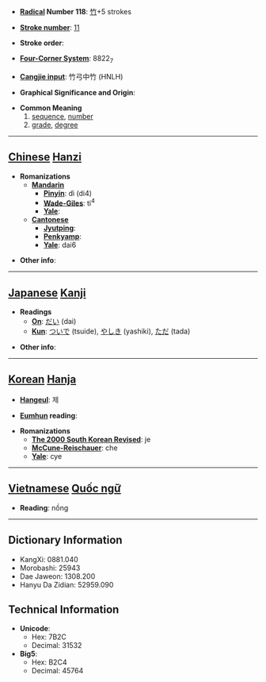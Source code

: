 * '''[[Wiktionary:Chinese radical index| Radical]] Number 118''': [[Wiktionary:Chinese radical index 竹|竹]]+5 strokes

* '''[[Wiktionary:Chinese total strokes index|Stroke number]]''': [[Wiktionary:Chinese total strokes index 11|11]]

* '''Stroke order''': 

* '''[[Wiktionary:Chinese four corner index|Four-Corner System]]''': 8822<sub>7</sub>

* '''[[Wiktionary:Chinese Cangjie index|Cangjie input]]''': 竹弓中竹 (HNLH)

* '''Graphical Significance and Origin''': 

* '''Common Meaning'''
*#[[sequence]], [[number]]
*# [[grade]], [[degree]]


----

== [[Chinese]] [[Hanzi]] ==

* '''Romanizations'''
** '''[[Mandarin]]'''
*** '''[[Pinyin]]''': dì (di4)
*** '''[[Wade-Giles]]''': ti<sup>4</sup>
*** '''[[Yale]]''': 
** '''[[Cantonese]]'''
*** '''[[Jyutping]]''':
*** '''[[Penkyamp]]''': 
*** '''[[Yale]]''': dai6

* '''Other info''': 

----

== [[Japanese]] [[Kanji]] ==

* '''Readings'''
** '''[[On]]''': [[だい]] (dai)
** '''[[Kun]]''': [[ついで]] (tsuide), [[やしき]] (yashiki), [[ただ]] (tada)

* '''Other info''':  

----

== [[Korean]] [[Hanja]] ==

* '''[[Hangeul]]''': 제

* '''[[Eumhun]] reading''': 

* '''Romanizations'''
** '''[[The 2000 South Korean Revised Romanization|The 2000 South Korean Revised]]''': je
** '''[[McCune-Reischauer]]''': che
** '''[[Yale]]''': cye


----

== [[Vietnamese]] [[Quốc ngữ]] ==

* '''Reading''': nồng

----

== Dictionary Information ==

* KangXi: 0881.040
* Morobashi: 25943
* Dae Jaweon: 1308.200
* Hanyu Da Zidian: 52959.090

== Technical Information ==

* '''Unicode''':
** Hex: 7B2C
** Decimal: 31532
* '''Big5''':
** Hex: B2C4
** Decimal: 45764